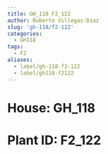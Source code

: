 ```yaml
---
title: GH_118 F2_122
author: Roberto Villegas-Diaz
slug: 'gh-118/f2-122'
categories:
  - GH118
tags:
  - F2
aliases:
  - label/gh-118-f2-122
  - label/gh118-f2122
---
```


# **House**: GH_118
# **Plant ID**: F2_122
